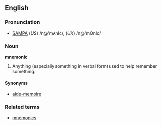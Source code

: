 ==English==
<!--
===Etymology===
The word ''mnemonic'' shares etymology with ''[[Mnemosyne]]'', the name of the [[Titan (mythology)|titan]] who personified Memory in [[Greek mythology]].
-->
===Pronunciation===
*[[w:SAMPA|SAMPA]] (''US'') /n@'mAnIc/, (''UK'') /n@'mQnIc/

===Noun===
'''mnemonic'''

#Anything (especially something in verbal form) used to help remember something.

====Synonyms====
*[[aide-memoire]]

<!--These look like translations for "mnemonics"
====Translations====
*Italian [[mnemonica]] ''f''
*Spanish: [[mnemotécnica]] ''f singular''
*Spanish: [[mnemotécnicas]] ''f plural''
-->

===Related terms===
*[[mnemonics]]